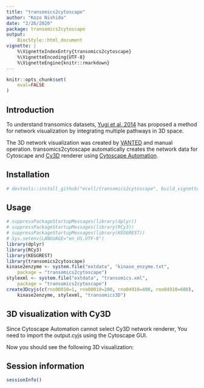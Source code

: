 ```yaml
---
title: "transomics2cytoscape"
author: "Kozo Nishida"
date: "2/26/2020"
package: transomics2cytoscape
output:
    BiocStyle::html_document
vignette: |
    %\VignetteIndexEntry{transomics2cytoscape}
    %\VignetteEncoding{UTF-8}
    %\VignetteEngine{knitr::rmarkdown}
---
```


```r
knitr::opts_chunk$set(
    eval=FALSE
)
```

## Introduction

To understand transomics datasets, [Yugi et al.
2014](https://pubmed.ncbi.nlm.nih.gov/25131207)
has proposed a method for network visualization
by integrating multiple pathways in 3D space.

The 3D network visualization was created by
[VANTED](https://pubmed.ncbi.nlm.nih.gov/23140568)
and manual operation. transomics2cytoscape automatically
creates the network data for Cytoscape and
[Cy3D](http://apps.cytoscape.org/apps/cy3d) renderer
using
[Cytoscape Automation](https://pubmed.ncbi.nlm.nih.gov/31477170).

## Installation

```R
# devtools::install_github("ecell/transomics2cytoscape", build_vignettes = TRUE)
```

## Usage

```r
# suppressPackageStartupMessages(library(dplyr))
# suppressPackageStartupMessages(library(RCy3))
# suppressPackageStartupMessages(library(KEGGREST))
# Sys.setenv(LANGUAGE="en_US.UTF-8") 
library(dplyr)
library(RCy3)
library(KEGGREST)
library(transomics2cytoscape)
kinase2enzyme <- system.file("extdata", "kinase_enzyme.txt",
    package = "transomics2cytoscape")
stylexml <- system.file("extdata", "transomics.xml",
    package = "transomics2cytoscape")
create3Dcyjs(c(rno00010=1, rno00010=200, rno04910=400, rno04910=600),
    kinase2enzyme, stylexml, "transomics3D")
```

## 3D visualization with Cy3D

Since Cytoscape Automation cannot select Cy3D network renderer,
You need to import the output.cyjs using the Cytoscape GUI.

Now you should see the following 3D visualization:


## Session information {.unnumbered}

```r
sessionInfo()
```